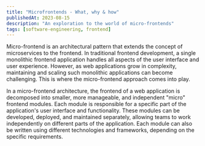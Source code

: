 ```yaml
---
title: "Microfrontends - What, why & how"
publishedAt: 2023-08-15
description: "An exploration to the world of micro-frontends"
tags: [software-engineering, frontend]
---
```


<WIP />
Micro-frontend is an architectural pattern that extends the concept of microservices
to the frontend. In traditional frontend development, a single monolithic frontend
application handles all aspects of the user interface and user experience. However,
as web applications grow in complexity, maintaining and scaling such monolithic applications
can become challenging. This is where the micro-frontend approach comes into play.

In a micro-frontend architecture, the frontend of a web application is decomposed into smaller, more manageable, and independent "micro" frontend modules. Each module is responsible for a specific part of the application's user interface and functionality. These modules can be developed, deployed, and maintained separately, allowing teams to work independently on different parts of the application. Each module can also be written using different technologies and frameworks, depending on the specific requirements.
